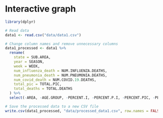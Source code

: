 # Interactive graph

```r
library(dplyr)

# Read data
data1 <- read.csv("data/data1.csv")

# Change column names and remove unnecessary columns
data1_processed <- data1 %>%
  rename(
    state = SUB.AREA,
    year = SEASON,
    week = WEEK,
    num_influenza_death = NUM.INFLUENZA.DEATHS,
    num_pneumonia_death = NUM.PNEUMONIA.DEATHS,
    num_covid_death = NUM.COVID.19.DEATHS,
    total_pic = TOTAL.PIC,
    total_deaths = TOTAL.DEATHS
  ) %>%
  select(-AREA, -AGE.GROUP, -PERCENT.I, -PERCENT.P.I, -PERCENT.PIC, -PERCENT.COMPLETE)

# Save the processed data to a new CSV file
write.csv(data1_processed, "data/processed_data1.csv", row.names = FALSE)
```

